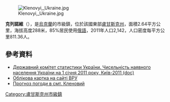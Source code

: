 {{No footnotes|time=2015-09-16T07:31:04+00:00}}
[[Image:Klenovyi,_Ukraine.jpg|thumb]]

{{coord|48|7|8|N|39|27|23|E|scale:30000|display=title}}

'''克列諾維'''（{{lang-uk|Кленовий}}），是[[烏克蘭|烏克蘭]]的市級鎮，位於該國東部[[盧甘斯克州|盧甘斯克州]]，面積2.64平方公里，海拔高度288米，85%居民使用[[俄語|俄語]]，2011年人口2,142，人口密度每平方公里811.36人。

==參考資料==
*[https://web.archive.org/web/20121010205321/http://stat6.stat.lviv.ua/PXWEB2007/ukr/publ/2011/chnas.zip Державний комітет статистики України. Чисельність наявного населення України на 1 січня 2011 року, Київ-2011 (doc)]
*[http://gska2.rada.gov.ua/pls/z7502/A005?rdat1=13.09.2008&rf7571=19001 Облікова картка на сайті ВРУ]{{dead link|date=2017年11月 |bot=InternetArchiveBot |fix-attempted=yes }}
*[http://weather.in.ua/ua/lyganskaja/10656 Прогноз погоди в смт. Кленовий]{{Wayback|url=http://weather.in.ua/ua/lyganskaja/10656 |date=20160305075456 }}

{{DEFAULTSORT:Кленовий}}
[[Category:盧甘斯克州市級鎮|Category:盧甘斯克州市級鎮]]


{{Luhansk-geo-stub}}